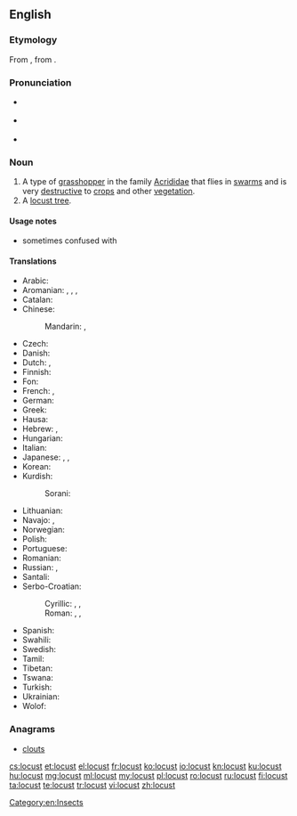 ==English==
{{wikipedia}}

===Etymology===
From {{etyl|fro}} {{term|langouste|lang=fro}}, from {{etyl|la}} {{term|locusta||locust, crustacean, lobster|lang=la}}.

===Pronunciation===
* {{a|UK}} {{IPA|/ˈləʊ.kəst/}}
* {{a|US}} {{IPA|/ˈloʊ.kəst/}}
* {{audio|en-us-locust.ogg|Audio (US)}}

===Noun===
{{en-noun}}

# A type of [[grasshopper]] in the family [[Acrididae]] that flies in [[swarm]]s and is very [[destructive]] to [[crop]]s and other [[vegetation]].
# A [[locust tree]].

====Usage notes====
* sometimes confused with {{term|locus|lang=en}}

====Translations====
{{trans-top|type of grasshopper}}
* Arabic: {{t|ar|جرادة|f|tr=jarāda|sc=Arab}}
* Aromanian: {{t|rup|lãcustã|f}}, {{t|rup|gãlãgustã|f}}, {{t|rup|scarcaletsu}}, {{t|rup|acridhã|f}}
* Catalan: {{t|ca|llagosta|f}}
* Chinese:
*: Mandarin: {{t|cmn|蝗蟲|sc=Hani}}, {{t|cmn|蝗虫|tr=huángchóng|sc=Hani}}
* Czech: {{t-|cs|saranče|n}}
* Danish: {{t-|da|vandregræshoppe|c}}
* Dutch: {{t+|nl|treksprinkhaan|m}}, {{t+|nl|sprinkhaan|m}}
* Finnish: {{t+|fi|kulkusirkka}}
* Fon: {{t|fon|gbokle}}
* French: {{t+|fr|locuste|f}}, {{t+|fr|criquet|m}}
* German: {{t+|de|Heuschrecke|f}}
* Greek: {{t+|el|ακρίδα|f}}
* Hausa: {{t|ha|fàra}}
* Hebrew: {{t+|he|ארבה|m|alt=אַרְבֶּה}}, {{t-|he|חגב|m|alt=חָגָב}}
* Hungarian: {{t+|hu|sáska}}
* Italian: {{t-|it|locusta|f}}
* Japanese: {{t|ja|飛蝗|tr=[[ばった]], batta|sc=Jpan}}, {{t|ja|蝗|sc=Jpan}}, {{t|ja|イナゴ|tr=[[いなご]], inago|sc=Jpan}}
* Korean: {{t|ko|메뚜기|tr=mettugi|sc=Kore}}
* Kurdish:
*: Sorani: {{t|ckb|کوله‌|sc=ku-Arab}}
{{trans-mid}}
* Lithuanian: {{t+|lt|skėrys|m}}
* Navajo: {{tø|nv|wóóneeshchʼįįdii}}, {{tø|nv|wóóneeshchʼįįdii nahachaʼígíí}}
* Norwegian: {{t-|no|gresshoppe|m}}
* Polish: {{t+|pl|szarańcza|f}}
* Portuguese: {{t+|pt|gafanhoto|m}}
* Romanian: {{t+|ro|lăcustă|f}}
* Russian: {{t+|ru|саранча|f|tr=saranča}}, {{t+|ru|саранчук|m|tr=sarančuk}}
* Santali: {{tø|sat|ᱯᱳᱦᱳ|tr=poho|sc=Olck}}
* Serbo-Croatian:
*: Cyrillic: {{t|sh|скакавац|m|sc=Cyrl}}, {{t|sh|цврчак|m|sc=Cyrl}}, {{t|sh|зрикавац|m|sc=Cyrl}}
*: Roman: {{t|sh|skakavac|m}}, {{t|sh|cvrčak|m}}, {{t|sh|zrikavac|m}}
* Spanish: {{t+|es|langosta|f}}
* Swahili: {{t+|sw|nzige}}
* Swedish: {{t+|sv|gräshoppa|c}}
* Tamil: {{t|ta|வெட்டுக்கிளி|tr=vettukkili|sc=Taml}}
* Tibetan: {{t|bo|ཚ་ག་བ་|tr=tsha-ga-pa|sc=Tibt}}
* Tswana: {{t-|tn|tsie}}
* Turkish: {{t+|tr|çekirge}}
* Ukrainian: {{t-|uk|сарана|f}}
* Wolof: {{t-|wo|njéeréer|alt=njéeréer bi}}
{{trans-bottom}}

===Anagrams===
* [[clouts#English|clouts]]

[[Category:en:Insects]]

[[cs:locust]]
[[et:locust]]
[[el:locust]]
[[fr:locust]]
[[ko:locust]]
[[io:locust]]
[[kn:locust]]
[[ku:locust]]
[[hu:locust]]
[[mg:locust]]
[[ml:locust]]
[[my:locust]]
[[pl:locust]]
[[ro:locust]]
[[ru:locust]]
[[fi:locust]]
[[ta:locust]]
[[te:locust]]
[[tr:locust]]
[[vi:locust]]
[[zh:locust]]